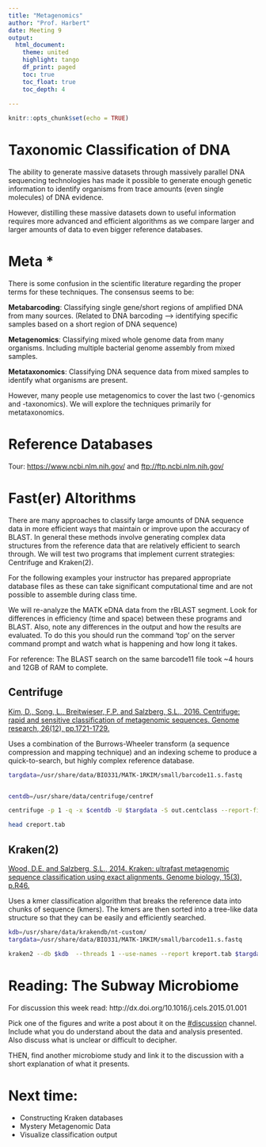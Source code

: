 ```yaml
---
title: "Metagenomics"
author: "Prof. Harbert"
date: Meeting 9
output: 
  html_document:
    theme: united
    highlight: tango
    df_print: paged
    toc: true
    toc_float: true
    toc_depth: 4
  
---
```

```r
knitr::opts_chunk$set(echo = TRUE)
```

# Taxonomic Classification of DNA

The ability to generate massive datasets through massively parallel DNA sequencing technologies has made it possible to generate enough genetic information to identify organisms from trace amounts (even single molecules) of DNA evidence.

However, distilling these massive datasets down to useful information requires more advanced and efficient algorithms as we compare larger and larger amounts of data to even bigger reference databases.

# Meta *

There is some confusion in the scientific literature regarding the proper terms for these techniques. The consensus seems to be:

**Metabarcoding**: Classifying single gene/short regions of amplified DNA from many sources. (Related to DNA barcoding --> identifying specific samples based on a short region of DNA sequence)

**Metagenomics**:  Classifying mixed whole genome data from many organisms. Including multiple bacterial genome assembly from mixed samples.

**Metataxonomics**: Classifying DNA sequence data from mixed samples to identify what organisms are present.

However, many people use metagenomics to cover the last two (-genomics and -taxonomics). We will explore the techniques primarily for metataxonomics.

# Reference Databases

Tour: [https://www.ncbi.nlm.nih.gov/](https://www.ncbi.nlm.nih.gov/) and [ftp://ftp.ncbi.nlm.nih.gov/](ftp://ftp.ncbi.nlm.nih.gov/)

# Fast(er) Altorithms

There are many approaches to classify large amounts of DNA sequence data in more efficient ways that maintain or improve upon the accuracy of BLAST. In general these methods involve generating complex data structures from the reference data that are relatively efficient to search through. We will test two programs that implement current strategies: Centrifuge and Kraken(2). 

For the following examples your instructor has prepared appropriate database files as these can take significant computational time and are not possible to assemble during class time.

We will re-analyze the MATK eDNA data from the rBLAST segment. Look for differences in efficiency (time and space) between these programs and BLAST. Also, note any differences in the output and how the results are evaluated. To do this you should run the command 'top' on the server command prompt and watch what is happening and how long it takes.

For reference: The BLAST search on the same barcode11 file took ~4 hours and 12GB of RAM to complete.

## Centrifuge

[Kim, D., Song, L., Breitwieser, F.P. and Salzberg, S.L., 2016. Centrifuge: rapid and sensitive classification of metagenomic sequences. Genome research, 26(12), pp.1721-1729.](https://genome.cshlp.org/content/26/12/1721.short)

Uses a combination of the Burrows-Wheeler transform (a sequence compression and mapping technique) and an indexing scheme to produce a quick-to-search, but highly complex reference database.

```bash
targdata=/usr/share/data/BIO331/MATK-1RKIM/small/barcode11.s.fastq


centdb=/usr/share/data/centrifuge/centref

centrifuge -p 1 -q -x $centdb -U $targdata -S out.centclass --report-file creport.tab --out-fmt tab

head creport.tab
```

## Kraken(2)

[Wood, D.E. and Salzberg, S.L., 2014. Kraken: ultrafast metagenomic sequence classification using exact alignments. Genome biology, 15(3), p.R46.](https://genomebiology.biomedcentral.com/articles/10.1186/gb-2014-15-3-r46)

Uses a kmer classification algorithm that breaks the reference data into chunks of sequence (kmers). The kmers are then sorted into a tree-like data structure so that they can be easily and efficiently searched.

```bash
kdb=/usr/share/data/krakendb/nt-custom/
targdata=/usr/share/data/BIO331/MATK-1RKIM/small/barcode11.s.fastq

kraken2 --db $kdb  --threads 1 --use-names --report kreport.tab $targdata > kraken.out

```


# Reading: The Subway Microbiome

For discussion this week read: http://dx.doi.org/10.1016/j.cels.2015.01.001

Pick one of the figures and write a post about it on the [#discussion](https://introbioinformatics.slack.com/messages/CN3DX55M3) channel. Include what you do understand about the data and analysis presented. Also discuss what is unclear or difficult to decipher.

THEN, find another microbiome study and link it to the discussion with a short explanation of what it presents.

# Next time: 

+ Constructing Kraken databases
+ Mystery Metagenomic Data
+ Visualize classification output








